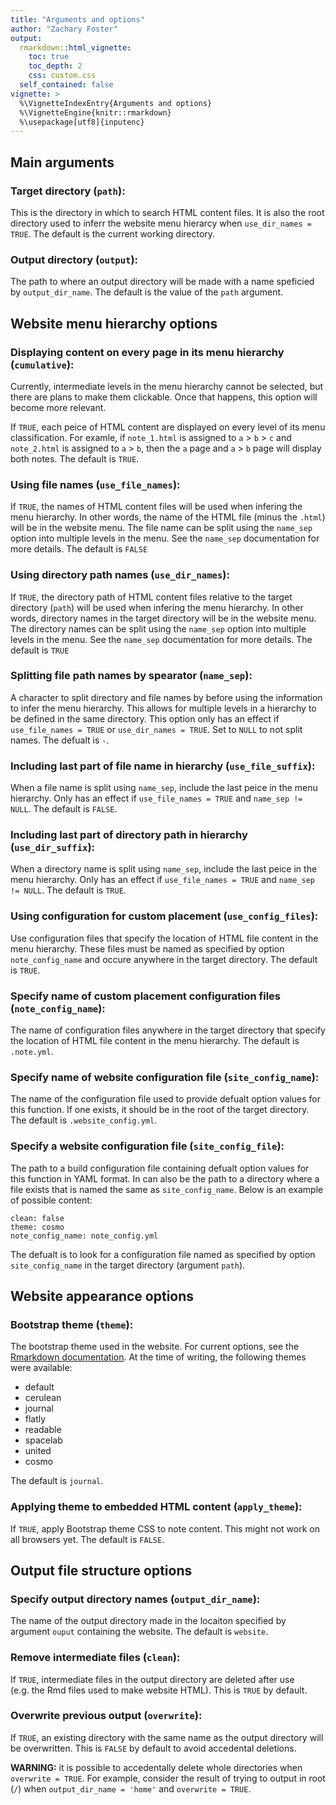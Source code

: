 ```yaml
---
title: "Arguments and options"
author: "Zachary Foster"
output:
  rmarkdown::html_vignette:
    toc: true
    toc_depth: 2
    css: custom.css
  self_contained: false
vignette: >
  %\VignetteIndexEntry{Arguments and options}
  %\VignetteEngine{knitr::rmarkdown}
  %\usepackage[utf8]{inputenc}
---
```


## Main arguments

### Target directory (`path`):

This is the directory in which to search HTML content files.
It is also the root directory used to inferr the website menu hierarcy when `use_dir_names = TRUE`.
The default is the current working directory.

### Output directory (`output`):

The path to where an output directory will be made with a name speficied by `output_dir_name`.
The default is the value of the `path` argument.

## Website menu hierarchy options

### Displaying content on every page in its menu hierarchy (`cumulative`):

Currently, intermediate levels in the menu hierarchy cannot be selected, but there are plans to make them clickable.
Once that happens, this option will become more relevant. 

If `TRUE`, each peice of HTML content are displayed on every level of its menu classification. 
For examle, if `note_1.html` is assigned to `a` > `b` > `c` and `note_2.html` is assigned to `a` > `b`, then the `a` page and `a` > `b` page will display both notes. 
The default is `TRUE`.

### Using file names (`use_file_names`):

If `TRUE`, the names of HTML content files will be used when infering the menu hierarchy.
In other words, the name of the HTML file (minus the `.html`) will be in the website menu.
The file name can be split using the `name_sep` option into multiple levels in the menu. 
See the `name_sep` documentation for more details. 
The default is `FALSE`

### Using directory path names (`use_dir_names`):

If `TRUE`, the directory path of HTML content files relative to the target directory (`path`) will be used when infering the menu hierarchy.
In other words, directory names in the target directory will be in the website menu.
The  directory names can be split using the `name_sep` option into multiple levels in the menu. 
See the `name_sep` documentation for more details. 
The default is `TRUE`

### Splitting file path names by spearator (`name_sep`):

A character to split directory and file names by before using the information to infer the menu hierarchy.
This allows for multiple levels in a hierarchy to be defined in the same directory. 
This option only has an effect if `use_file_names = TRUE` or `use_dir_names = TRUE`.
Set to `NULL` to not split names.
The defualt is `-`. 

### Including last part of file name in hierarchy (`use_file_suffix`):

When a file name is split using `name_sep`, include the last peice in the menu hierarchy.
Only has an effect if `use_file_names = TRUE` and `name_sep != NULL`.
The default is `FALSE`.

### Including last part of directory path in hierarchy (`use_dir_suffix`):

When a directory name is split using `name_sep`, include the last peice in the menu hierarchy.
Only has an effect if `use_file_names = TRUE` and `name_sep != NULL`.
The default is `TRUE`.

### Using configuration for custom placement (`use_config_files`):

Use configuration files that specify the location of HTML file content in the menu hierarchy. 
These files must be named as specified by option `note_config_name` and occure anywhere in the target directory.
The default is `TRUE`.

### Specify name of custom placement configuration files (`note_config_name`):

The name of configuration files anywhere in the target directory that specify the location of HTML file content in the menu hierarchy. 
The default is `.note.yml`.

### Specify name of website configuration file (`site_config_name`):

The name of the configuration file used to provide defualt option values for this function. 
If one exists, it should be in the root of the target directory.
The default is `.website_config.yml`.


### Specify a website configuration file (`site_config_file`):

The path to a build configuration file containing defualt option values for this function in YAML format.
In can also be the path to a directory where a file exists that is named the same as `site_config_name`.
Below is an example of possible content: 

```
clean: false
theme: cosmo
note_config_name: note_config.yml
```

The defualt is to look for a configuration file named as specified by option `site_config_name` in the target directory (argument `path`).


## Website appearance options

### Bootstrap theme (`theme`):

The bootstrap theme used in the website.
For current options, see the [Rmarkdown documentation](http://rmarkdown.rstudio.com/html_document_format.html#appearance-and-style).
At the time of writing, the following themes were available:

* default
* cerulean
* journal
* flatly
* readable
* spacelab
* united
* cosmo

The default is `journal`.

### Applying theme to embedded HTML content (`apply_theme`):

If `TRUE`, apply Bootstrap theme CSS to note content.
This might not work on all browsers yet.
The default is `FALSE`. 

## Output file structure options

### Specify output directory names (`output_dir_name`):

The name of the output directory made in the locaiton specified by argument `ouput` containing the website.
The default is `website`. 

### Remove intermediate files (`clean`):

If `TRUE`, intermediate files in the output directory are deleted after use (e.g. the Rmd files used to make website HTML).
This is `TRUE` by default.

### Overwrite previous output (`overwrite`):

If `TRUE`, an existing directory with the same name as the output directory will be overwritten.
This is `FALSE` by default to avoid accedental deletions.

**WARNING:** it is possible to accedentally delete whole directories when `overwrite = TRUE`. 
For example, consider the result of trying to output in root (`/`) when `output_dir_name = 'home'` and `overwrite = TRUE`.

